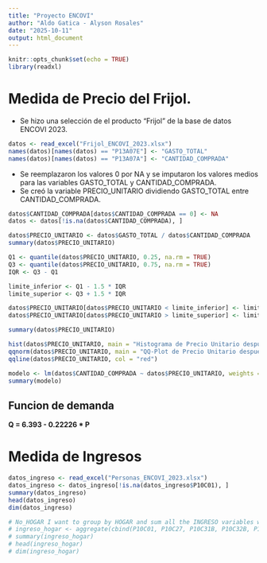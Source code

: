 ```yaml
---
title: "Proyecto ENCOVI"
author: "Aldo Gatica - Alyson Rosales"
date: "2025-10-11"
output: html_document
---
```



```r
knitr::opts_chunk$set(echo = TRUE)
library(readxl)
```
# Medida de Precio del Frijol.  

- Se hizo una selección de el producto "Frijol" de la base de datos ENCOVI 2023.

```r
datos <- read_excel("Frijol_ENCOVI_2023.xlsx")
names(datos)[names(datos) == "P13A07E"] <- "GASTO_TOTAL"
names(datos)[names(datos) == "P13A07A"] <- "CANTIDAD_COMPRADA"
```

- Se reemplazaron los valores 0 por NA y se imputaron los valores medios para las variables GASTO_TOTAL y CANTIDAD_COMPRADA.
- Se creó la variable PRECIO_UNITARIO dividiendo GASTO_TOTAL entre CANTIDAD_COMPRADA.

```r
datos$CANTIDAD_COMPRADA[datos$CANTIDAD_COMPRADA == 0] <- NA
datos <- datos[!is.na(datos$CANTIDAD_COMPRADA), ]
```

```r
datos$PRECIO_UNITARIO <- datos$GASTO_TOTAL / datos$CANTIDAD_COMPRADA
summary(datos$PRECIO_UNITARIO)
```



```r
Q1 <- quantile(datos$PRECIO_UNITARIO, 0.25, na.rm = TRUE)
Q3 <- quantile(datos$PRECIO_UNITARIO, 0.75, na.rm = TRUE)
IQR <- Q3 - Q1

limite_inferior <- Q1 - 1.5 * IQR
limite_superior <- Q3 + 1.5 * IQR

datos$PRECIO_UNITARIO[datos$PRECIO_UNITARIO < limite_inferior] <- limite_inferior
datos$PRECIO_UNITARIO[datos$PRECIO_UNITARIO > limite_superior] <- limite_superior

summary(datos$PRECIO_UNITARIO)

hist(datos$PRECIO_UNITARIO, main = "Histograma de Precio Unitario después del tratamiento de outliers", xlab = "Precio Unitario", col = "lightblue", border = "black")
qqnorm(datos$PRECIO_UNITARIO, main = "QQ-Plot de Precio Unitario después del tratamiento de outliers")
qqline(datos$PRECIO_UNITARIO, col = "red")
```


```r
modelo <- lm(datos$CANTIDAD_COMPRADA ~ datos$PRECIO_UNITARIO, weights = datos$FACTOR, datos)
summary(modelo)
```

## Funcion de demanda
**Q = 6.393 - 0.22226 * P**

# Medida de Ingresos

```r
datos_ingreso <- read_excel("Personas_ENCOVI_2023.xlsx")
datos_ingreso <- datos_ingreso[!is.na(datos_ingreso$P10C01), ]
summary(datos_ingreso)
head(datos_ingreso)
dim(datos_ingreso)
```

```r
# No_HOGAR I want to group by HOGAR and sum all the INGRESO variables without external dependencies
# ingreso_hogar <- aggregate(cbind(P10C01, P10C27, P10C31B, P10C32B, P10C34B, P10C38B) ~ NO_HOGAR, data = datos_ingreso, sum, na.rm = TRUE)
# summary(ingreso_hogar)
# head(ingreso_hogar)
# dim(ingreso_hogar)
```




